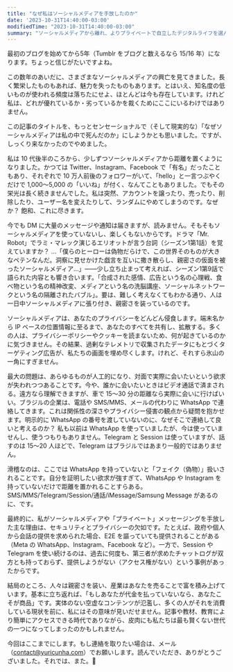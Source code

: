 ```yaml
---
title: "なぜ私はソーシャルメディアを手放したのか"
date: '2023-10-31T14:40:00-03:00'
modifiedTime: "2023-10-31T14:40:00-03:00"
summary: "ソーシャルメディアから離れ、よりプライベートで自立したデジタルライフを選んだ理由を探る。"
---
```


最初のブログを始めてから5年（Tumblr をブログと数えるなら 15/16 年）になります。ちょっと信じがたいですよね。

この数年のあいだに、さまざまなソーシャルメディアの興亡を見てきました。長く繁栄したものもあれば、魅力を失ったものもあります。とはいえ、知名度の低いものが使われる頻度は落ちたにせよ、ほとんどは今も存在しています。けれど私は、どれが優れているか・劣っているかを裁くためにここにいるわけではありません。

この記事のタイトルを、もっとセンセーショナルで（そして現実的な）「なぜソーシャルメディアは私の中で死んだのか」にしようかとも思いました。ですが、しっくり来なかったのでやめました。

私は 10 代後半のころから、少しずつソーシャルメディアから距離を置くようになりました。かつては Twitter、Instagram、Facebook で「有名」だったこともあり、それぞれで 10 万人前後のフォロワーがいて、「hello」と一言つぶやくだけで 1,000〜5,000 の「いいね」が付く、なんてこともありました。でもその栄光は長く続きませんでした。私は突然、アカウントを譲ったり、売ったり、削除したり、ユーザー名を変えたりして、ランダムにやめてしまうのです。なぜか？ 飽和、これに尽きます。

今でも DM に大量のメッセージや通知は届きますが、読みません。そもそもソーシャルメディアを使っていないし、楽しくもないからです。ドラマ「Mr. Robot」でラミ・マレック演じるエリオットが言う台詞（シーズン1第1話）を覚えていますか？ …「僕らのヒーローは偽物だらけで、この世界そのものが大きなペテンなんだ。洞察に見せかけた戯言を互いに撒き散らし、親密さの仮面を被ったソーシャルメディア…」——少し立ち止まって考えれば、シーズン1第9話で語られた内容とも響き合います。「合成された感情、広告という名の心理戦、食べ物という名の精神改変、メディアという名の洗脳講座、ソーシャルネットワークという名の隔離されたバブル」。要は、難しく考えなくてもわかる通り、人は一日中ソーシャルメディアに張り付き、親密さを装っているのです。

ソーシャルメディアは、あなたのプライバシーをどんどん侵食します。端末名から IP ベースの位置情報に至るまで、あなたのすべてを共有し、拡散する。多くの人は、プライバシーポリシーやクッキーを読まないため、何が起きているのかに気づきません。その結果、過剰なテレメトリで収集されたデータにもとづくターゲティング広告が、私たちの画面を埋め尽くします。けれど、それすら氷山の一角にすぎません。

最大の問題は、あらゆるものが人工的になり、対面で実際に会いたいという欲求が失われつつあることです。今や、誰かに会いたいときはビデオ通話で済まされる。遠方なら理解できますが、車で 15〜30 分の距離なら実際に会いに行けばいい。ブラジルの企業は、電話や SMS/MMS、メールの代わりに WhatsApp で連絡してきます。これは関係性の深さやプライバシー侵害の観点から疑問を抱かせます。明示的に WhatsApp の番号を渡していないのに、なぜそこで連絡して良いと考えるのか？ 私も以前は WhatsApp を使っていましたが、今は使っていませんし、使うつもりもありません。Telegram と Session は使っていますが、話すのは 15〜20 人ほどで、Telegram はブラジルではあまり一般的ではありません。

滑稽なのは、ここでは WhatsApp を持っていないと「フェイク（偽物）」扱いされることです。自分を証明したい欲求が強すぎて、WhatsApp や Instagram を持っていないだけで距離を置かれることすらある。SMS/MMS/Telegram/Session/通話/iMessage/Samsung Message があるのに、です。

最終的に、私がソーシャルメディアや「プライベート」メッセージングを手放した主な理由は、セキュリティとプライバシーの欠如です。たとえば、政府や個人から会話の提供を求められた場合、E2E を謳っていても提供されることがある（Meta の WhatsApp、Instagram、Facebook など）。一方で、Session や Telegram を使い続けるのは、過去に何度も、第三者が求めたチャットログが双方とも持っておらず、提供しようがない（アクセス権がない）という事例があったからです。

結局のところ、人々は親密さを装い、産業はあなたを売ることで富を積み上げています。基本に立ち返れば、「もしあなたが代金を払っていないなら、あなたこそが商品」です。実体のない空虚なコンテンツが氾濫し、多くの人がそれを消費している現状を前に、私にはその意味が見いだせません。記事や教材、教育により簡単にアクセスできる時代でありながら、皮肉にも私たちは最も賢くない世代の一つになってしまったのかもしれません。

今回はここまでにします。もし連絡を取りたい場合は、メール（[contact@yuricunha.com](mailto:contact@yuricunha.com)）でお願いします。読んでいただき、ありがとうございました。それでは、また。👋
